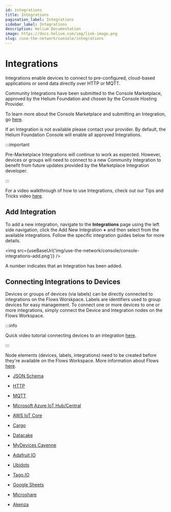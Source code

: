 ```yaml
---
id: integrations
title: Integrations
pagination_label: Integrations
sidebar_label: Integrations
description: Helium Documentation
image: https://docs.helium.com/img/link-image.png
slug: /use-the-network/console/integrations
---
```


# Integrations


Integrations enable devices to connect to pre-configured, cloud-based applications or send data
directly over HTTP or MQTT.

Community Integrations have been submitted to the Console Marketplace, approved by the Helium
Foundation and chosen by the Console Hosting Provider.

To learn more about the Console Marketplace and submitting an Integration, go
[here](/use-the-network/console-marketplace).

If an Integration is not available please contact your provider. By default, the Helium Foundation
Console will enable all approved Integrations.

:::important

Pre-Marketplace Integrations will continue to work as expected. However, devices or groups will need
to connect to a new Community Integration to benefit from future updates provided by the Marketplace
Integration developer.

:::

For a video walkthrough of how to use Integrations, check out our Tips and Tricks video
[here](https://youtu.be/lnERw1f7TGE).

## Add Integration

To add a new integration, navigate to the **Integrations** page using the left side navigation,
click the Add New Integration **+** and then select from the available integrations. Follow the
specific integration guides below for more details.

<img src={useBaseUrl('img/use-the-network/console/console-integrations-add.png')} />

A number indicates that an Integration has been added.

## Connecting Integrations to Devices

Devices or groups of devices (via labels) can be directly connected to integrations on the Flows
Worskpace. Labels are identifiers used to group devices for easy management. To connect one or more
devices to one or more integrations, simply connect the Device and Integration nodes on the Flows
Workspace.

:::info

Quick video tutorial connecting devices to an integration
[here](https://www.youtube.com/watch?v=lnERw1f7TGE).

:::

Node elements (devices, labels, integrations) need to be created before they're available on the
Flows Workspace. More information about Flows
[here](https://docs.helium.com/use-the-network/console/flows/).

- [JSON Schema](/use-the-network/console/integrations/json-schema)

- [HTTP](/use-the-network/console/integrations/http)

- [MQTT](/use-the-network/console/integrations/mqtt)

- [Microsoft Azure IoT Hub/Central](/use-the-network/console/integrations/azure)

- [AWS IoT Core](/use-the-network/console/integrations/aws-iot-core)

- [Cargo](/use-the-network/console/integrations/cargo)

- [Datacake](/use-the-network/console/integrations/datacake)

- [MyDevices Cayenne](/use-the-network/console/integrations/mydevices-cayenne)

- [Adafruit IO](/use-the-network/console/integrations/adafruitio)

- [Ubidots](/use-the-network/console/integrations/ubidots)

- [Tago.IO](/use-the-network/console/integrations/tago)

- [Google Sheets](/use-the-network/console/integrations/google-sheets)

- [Microshare](/use-the-network/console/integrations/microshare)

- [Akenza](/use-the-network/console/integrations/akenza)
